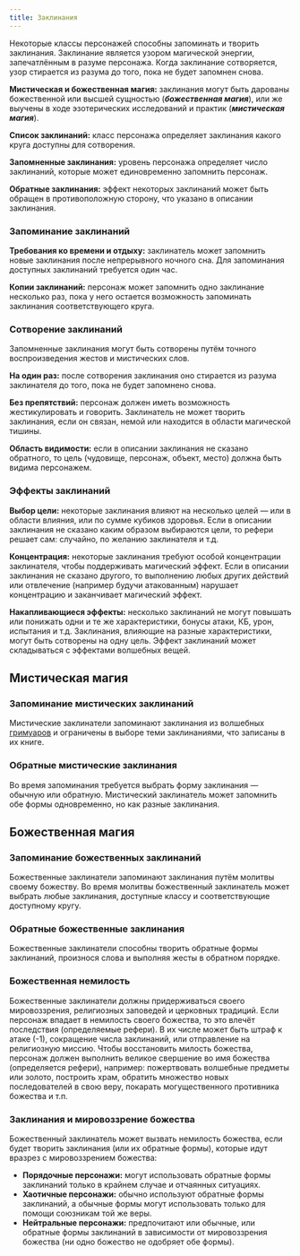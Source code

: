 ```yaml
---
title: Заклинания
---
```



Некоторые классы персонажей способны запоминать и творить заклинания. Заклинание является узором магической энергии, запечатлённым в разуме персонажа. Когда заклинание сотворяется, узор стирается из разума до того, пока не будет запомнен снова.

**Мистическая и божественная магия:** заклинания могут быть дарованы божественной или высшей сущностью (_**божественная магия**_), или же выучены в ходе эзотерических исследований и практик (_**мистическая магия**_).

**Список заклинаний:** класс персонажа определяет заклинания какого круга доступны для сотворения.

**Запомненные заклинания:** уровень персонажа определяет число заклинаний, которые может единовременно запомнить персонаж.

**Обратные заклинания:** эффект некоторых заклинаний может быть обращен в противоположную сторону, что указано в описании заклинания.

### Запоминание заклинаний

**Требования ко времени и отдыху:** заклинатель может запомнить новые заклинания после непрерывного ночного сна. Для запоминания доступных заклинаний требуется один час.

**Копии заклинаний:** персонаж может запомнить одно заклинание несколько раз, пока у него остается возможность запоминать заклинания соответствующего круга.

### Сотворение заклинаний

Запомненные заклинания могут быть сотворены путём точного воспроизведения жестов и мистических слов.

**На один раз:** после сотворения заклинания оно стирается из разума заклинателя до того, пока не будет запомнено снова.

**Без препятствий:** персонаж должен иметь возможность жестикулировать и говорить. Заклинатель не может творить заклинания, если он связан, немой или находится в области магической тишины.

**Область видимости:** если в описании заклинания не сказано обратного, то цель (чудовище, персонаж, объект, место) должна быть видима персонажем.

### Эффекты заклинаний

**Выбор цели:** некоторые заклинания влияют на несколько целей — или в области влияния, или по сумме кубиков здоровья. Если в описании заклинания не сказано каким образом выбираются цели, то рефери решает сам: случайно, по желанию заклинателя и т.д.

**Концентрация:** некоторые заклинания требуют особой концентрации заклинателя, чтобы поддерживать магический эффект. Если в описании заклинания не сказано другого, то выполнению любых других действий или отвлечение (например будучи атакованным) нарушает концентрацию и заканчивает магический эффект.

**Накапливающиеся эффекты:** несколько заклинаний не могут повышать или понижать одни и те же характеристики, бонусы атаки, КБ, урон, испытания и т.д. Заклинания, влияющие на разные характеристики, могут быть сотворены на одну цель. Эффект заклинаний может складываться с эффектами волшебных вещей.

## Мистическая магия

<LinkCard
  title="Список мистических заклинаний"
  href="/magic/arcane/arcane-spells"
/>

### Запоминание мистических заклинаний

Мистические заклинатели запоминают заклинания из волшебных [гримуаров](/magic/magic/spell-books) и ограничены в выборе теми заклинаниями, что записаны в их книге.

### Обратные мистические заклинания

Во время запоминания требуется выбрать форму заклинания — обычную или обратную. Мистический заклинатель может запомнить обе формы одновременно, но как разные заклинания.

## Божественная магия

<LinkCard
  title="Список божественных заклинаний"
  href="/magic/divine/divine-spells"
/>

### Запоминание божественных заклинаний

Божественные заклинатели запоминают заклинания путём молитвы своему божеству. Во время молитвы божественный заклинатель может выбрать любые заклинания, доступные классу и соответствующие доступному кругу.

### Обратные божественные заклинания

Божественные заклинатели способны творить обратные формы заклинаний, произнося слова и выполняя жесты в обратном порядке.

### Божественная немилость

Божественные заклинатели должны придерживаться своего мировоззрения, религиозных заповедей и церковных традиций. Если персонаж впадает в немилость своего божества, то это влечёт последствия (определяемые рефери). В их числе может быть штраф к атаке (-1), сокращение числа заклинаний, или отправление на религиозную миссию. Чтобы восстановить милость божества, персонаж должен выполнить великое свершение во имя божества (определяется рефери), например: пожертвовать волшебные предметы или золото, построить храм, обратить множество новых последователей в свою веру, покарать могущественного противника божества и т.п.

### Заклинания и мировоззрение божества

Божественный заклинатель может вызвать немилость божества, если будет творить заклинания (или их обратные формы), которые идут вразрез с мировоззрением божества:

- **Порядочные персонажи:** могут использовать обратные формы заклинаний только в крайнем случае и отчаянных ситуациях.
- **Хаотичные персонажи:** обычно используют обратные формы заклинаний, а обычные формы могут использовать только для помощи союзникам той же веры.
- **Нейтральные персонажи:** предпочитают или обычные, или обратные формы заклинаний в зависимости от мировоззрения божества (ни одно божество не одобряет обе формы).
